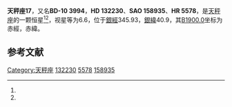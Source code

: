 {{Starbox begin
| name = 天秤座17
}}
{{Starbox observe
| epoch = [[J2000.0|J2000.0]]
| constell = [[天秤座|天秤座]]<ref name=SIMBAD>{{cite web
 | url=http://simbad.u-strasbg.fr/simbad/sim-id?Ident=HR+5578
 | title=Pulsating variable Star
 | publisher=Centre de Données astronomiques de Strasbourg
 | work=SIMBAD
 | accessdate=2012-07-13
 | archive-date=2016-03-17
 | archive-url=https://web.archive.org/web/20160317193901/http://simbad.u-strasbg.fr/simbad/sim-id?Ident=HR+5578
 | dead-url=no
 }}</ref><ref name=DATA>{{cite web
 | url=http://vizier.u-strasbg.fr/viz-bin/VizieR-5?-out.add=.&-source=5050&-corr=PK=HR&-out.max=9999&HR=5578
 | title=VizieR Detailed Page
 | accessdate=2012-07-13
 | archive-date=2016-03-05
 | archive-url=https://web.archive.org/web/20160305230607/http://vizier.u-strasbg.fr/viz-bin/VizieR-5?-out.add=.&-source=5050&-corr=PK=HR&-out.max=9999&HR=5578
 | dead-url=no
 }}</ref>
| 星官 = 
| ra = {{RA|14|58|13.4}}<ref name=SIMBAD /><ref name=DATA />
| dec = {{DEC|-11|9|18}}<ref name=SIMBAD /><ref name=DATA />
| appmag_v = 6.6<ref name=SIMBAD /><ref name=DATA />
}}
{{Starbox character
| class = A1V<ref name=SIMBAD /><ref name=DATA />
| b-v = 0.01<ref name=SIMBAD /><ref name=DATA />
| u-b = <ref name=SIMBAD /><ref name=DATA />
| r-i = <ref name=SIMBAD /><ref name=DATA />
| variable = 
}}
{{Starbox astrometry
| radial_v = 
| prop_mo_ra = -17
| parallax = 
| p_error = 
}}
{{Starbox catalog
| names =BD-10 3994，[[SAO星表|SAO]] 158935，[[HD星表|HD]] 132230，[[HR星表|HR]] 5578}}
{{Starbox reference |Simbad=HR+5578}}
{{Starbox end}}

'''天秤座17'''，又名'''BD-10 3994'''，'''HD 132230'''、'''SAO 158935'''、'''HR 5578'''，是[[天秤座|天秤座]]的一颗恒星<ref name=SIMBAD /><ref name=DATA />，视星等为6.6，位于[[銀道座標系|銀經]]345.93，[[銀道座標系|銀緯]]40.9，其[[B1900.0|B1900.0]]坐标为赤經{{RA|14|52|48.1}}，赤緯{{DEC|-10|40.9|11}}。

== 参考文献 ==
{{reflist}}

{{star-stub}}

{{天秤座恒星}}
[[Category:天秤座|Category:天秤座]]
[[Category:HD和HDE天體|132230]]
[[Category:HR天體|5578]]
[[Category:SAO天體|158935]]